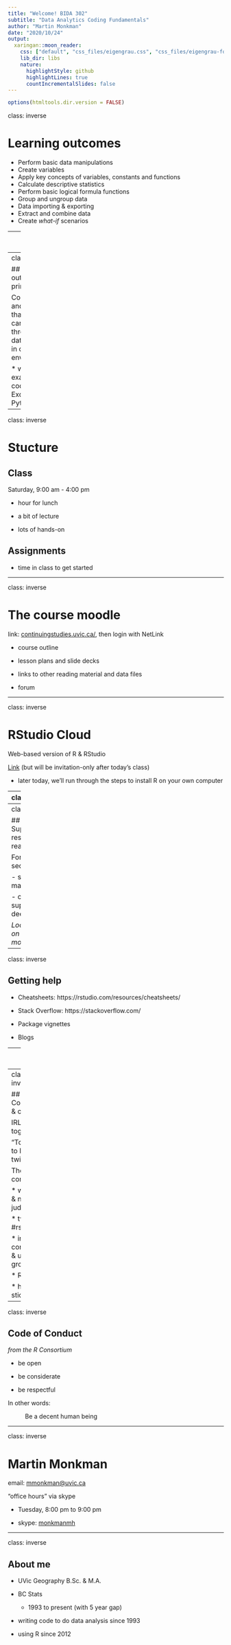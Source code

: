 ```yaml
---
title: "Welcome! BIDA 302"
subtitle: "Data Analytics Coding Fundamentals"
author: "Martin Monkman"
date: "2020/10/24"
output:
  xaringan::moon_reader:
    css: ["default", "css_files/eigengrau.css", "css_files/eigengrau-fonts.css"]    
    lib_dir: libs
    nature:
      highlightStyle: github
      highlightLines: true
      countIncrementalSlides: false
---
```



```r
options(htmltools.dir.version = FALSE)
```


class: inverse

# Learning outcomes

* Perform basic data manipulations
* Create variables
* Apply key concepts of variables, constants and functions
* Calculate descriptive statistics
* Perform basic logical formula functions
* Group and ungroup data
* Data importing & exporting
* Extract and combine data
* Create _what-if_ scenarios



---
class: inverse


## Meta outcome 1: using **R**

Programming environment designed for statistical analysis / data science 

* Focus on one tool, so you get good at that


---
class: inverse


## Meta outcome 2: principles 

Concepts and practices that you can carry through to data analysis in other environments

* will have examples of coding in Excel and Python




---

class: inverse


# Stucture

## Class

Saturday, 9:00 am - 4:00 pm

* hour for lunch

* a bit of lecture

* lots of hands-on

## Assignments

* time in class to get started

---

class: inverse

# The course moodle

link: [continuingstudies.uvic.ca/](https://continuingstudies.uvic.ca/), then login with NetLink 

* course outline

* lesson plans and slide decks

* links to other reading material and data files

* forum
 

---


class: inverse

# RStudio Cloud

Web-based version of R & RStudio

[Link](https://rstudio.cloud/spaces/34702/join?access_code=lr5keQ5WXcZ5ENNAZoLEAmPSQHav8seVNT2j36e%2F) (but will be invitation-only after today's class)

* later today, we'll run through the steps to install R on your own computer



---
class: inverse


# Text book

.pull-left[

Hadley Wickham & Garrett Grolemund, _R for Data Science_

* website: [r4ds.had.co.nz](https://r4ds.had.co.nz/)
]

.pull-right[

![R for Data Science](../img/R4DS_400.png)
]

---
class: inverse



## Supplementary resources and readings

For each section:

- specific material

- optional: supplementary deeper-dives

_Look for this on the course moodle_


---
class: inverse


## Getting help

* Cheatsheets: https://rstudio.com/resources/cheatsheets/

* Stack Overflow: https://stackoverflow.com/

* Package vignettes

* Blogs



---
class: inverse


## Icebreaker ...





---
class: inverse



## Collaboration & community

IRL we work together

"To teach is to learn twice"

The R user community:

* welcoming & non-judgemental

* twitter #rstats

* in-person: conferences & user groups

* RLadies

* hex stickers!



---
class: inverse


## Code of Conduct

_from the R Consortium_

* be open

* be considerate

* be respectful

In other words:

~ Be a decent human being



---

class: inverse

# Martin Monkman

email:  <a href="mailto:<mmonkman@uvic.ca>">mmonkman@uvic.ca</a>

"office hours" via skype

* Tuesday, 8:00 pm to 9:00 pm
  
*  skype: <a href="callto:<monkmanmh>">monkmanmh</a>



---
class: inverse


## About me


* UVic Geography B.Sc. & M.A.

* BC Stats 

  - 1993 to present (with 5 year gap)

* writing code to do data analysis since 1993

* using R since 2012




